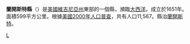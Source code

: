 {{noteTA
|G1=USState
| 1 = zh-cn:兰开斯特;zh-hk:蘭加斯特;zh-mo:蘭加斯特;zh-tw:蘭卡斯特;zh-hant:蘭開斯特
}}

{{Otheruses|蘭開斯特縣|subject=美國維吉尼亞州的一個縣|other=同名的縣}}
{{Infobox U.S. County|
 county  = 蘭開斯特縣|
 state = 維吉尼亞州 |
 en county  = Lancaster County|
 en state = Virginia |
 seal =  |
 map = Map of Virginia highlighting Lancaster County.svg |
 map size = 225|
 founded = [[1651|1651]] |
 seat = [[Lancaster,_Virginia|Lancaster]] | 
 area_total_sq_mi =231 |
 area_water_sq_mi =98 |
 area percentage = 42.45% |
 census yr = 2000|
 pop = 11567 |
 density_km2 =34|
 web = www.lancova.com|
|}}
'''蘭開斯特縣'''（{{lang-en|Lancaster County}}）是[[美國|美國]][[維吉尼亞州|維吉尼亞州]]東部的一個縣，瀕臨[[大西洋|大西洋]]。成立於1651年。面積599平方公里。根據[[美國2000年人口普查|美國2000年人口普查]]，共有人口11,567。縣治[[蘭開斯特_(維吉尼亞州)|蘭開斯特]]。
{{弗吉尼亚州}}
[[Category:維吉尼亞州縣|L]]